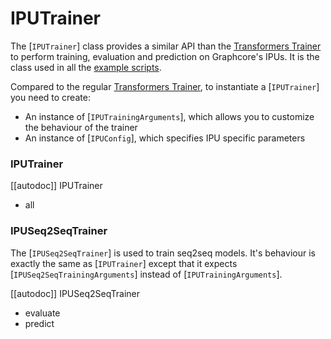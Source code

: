 <!---
Copyright 2022 The HuggingFace Team. All rights reserved.

Licensed under the Apache License, Version 2.0 (the "License");
you may not use this file except in compliance with the License.
You may obtain a copy of the License at

    http://www.apache.org/licenses/LICENSE-2.0

Unless required by applicable law or agreed to in writing, software
distributed under the License is distributed on an "AS IS" BASIS,
WITHOUT WARRANTIES OR CONDITIONS OF ANY KIND, either express or implied.
See the License for the specific language governing permissions and
limitations under the License.
-->

# IPUTrainer

The [`IPUTrainer`] class provides a similar API than the [Transformers Trainer](https://huggingface.co/docs/transformers/main_classes/trainer) to perform training, evaluation and prediction on Graphcore's IPUs. It is the class used in all the [example scripts](https://github.com/huggingface/optimum-graphcore/tree/main/examples).

Compared to the regular [Transformers Trainer](https://huggingface.co/docs/transformers/main_classes/trainer), to instantiate a [`IPUTrainer`] you need to create:
  - An instance of [`IPUTrainingArguments`], which allows you to customize the behaviour of the trainer
  - An instance of [`IPUConfig`], which specifies IPU specific parameters

### IPUTrainer

[[autodoc]] IPUTrainer
  - all

### IPUSeq2SeqTrainer

The [`IPUSeq2SeqTrainer`] is used to train seq2seq models. It's behaviour is exactly the same as [`IPUTrainer`] except that it expects [`IPUSeq2SeqTrainingArguments`] instead of [`IPUTrainingArguments`].

[[autodoc]] IPUSeq2SeqTrainer
  - evaluate
  - predict
